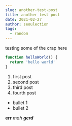 ```yaml
---
slug: another-test-post
title: another test post
date: 2021-02-27
author: seoulection
tags:
  - random
---
```

testing some of the crap here

```javascript
function helloWorld() {
  return 'hello world'
}
```



1. first post
2. second post
3. third post
4. fourth post

* bullet 1
* bullet 2

**err** *mah **gerd***